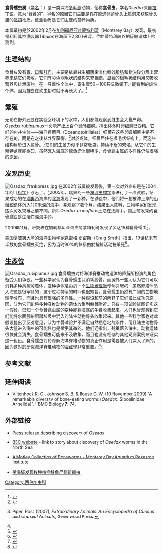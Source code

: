 {{automatic Taxobox
| image = Osedax roseus.jpg
| image_caption = ''Osedax roseus''
| taxon=Osedax
| authority = Rouse et al., 2004<ref name=RG&V>{{cite journal|journal = Science|year = 2004|volume = 305|pages = 668–671|title = ''Osedax'': Bone-Eating Marine Worms with Dwarf Males|author = G. W. Rouse, S. K. Goffredi, and R. C. Vrijenhoek|doi = 10.1126/science.1098650|pmid = 15286372 | language = en}}</ref>
| subdivision_ranks = [[物种|物种]]
| subdivision = 
* ''Osedax frankpressi''
* ''Osedax japonicus''<!--ZOOLOGICAL SCIENCE 23: 733–740 (2006) -->
* ''Osedax mucofloris''
* ''Osedax roseus'' 
* ''Osedax rubiplumus''
* ''Osedax mcleanicus''
}}

'''食骨蠕虫属'''（[[学名|学名]]：''{{lang|la|Osedax}}''）是一类深海[[多毛纲|多毛纲]]动物，俗称'''食骨虫'''，学名''Osedax''来自[[拉丁语|拉丁语]]，意为“食骨的”，得名的原因它们主要是靠在[[鲸|鲸]]遗体的骨头上钻洞来获取骨头里的[[脂類|脂類]]物质，这些物质是它们主要的营养物质。

本属最初是於2002年2月在[[加利福尼亚州|加利福尼亚州]][[蒙特利湾|蒙特利湾]]（Monterey Bay）发现，最初是利用[[遙控潛水器|遙控潛水器]]''Tiburon''在海面下2,800米深，位於蒙特利峡谷的[[灰鲸|灰鲸]]遗体上检测到。

==生理结构==
食骨虫没有[[胃|胃]]、[[口|口]]和[[肛门|肛门]]，主要是依靠共生[[细菌|细菌]]来消化鲸的[[脂肪|脂肪]]和骨[[油|油]]後分解出营养来供它们吸收。它们有彩色羽毛状的结构来充当[[鳃|鳃]]，显著的根毛状结构用来吸收营养和排泄废物。在一只雌性个体中，寄生着50－100只显微镜下才能看到的雄性个体，因为雄虫在幼虫期时就不再长大了。<ref>{{cite journal|journal = Biological Bulletin|year = 2008|volume = 214|pages = 67–82|title = Acquisition of dwarf male 'harems' by recently settled females of ''Osedax roseus'' n. sp. (Siboglinidae; Annelida)|url = https://archive.org/details/sim_biological-bulletin_2008-02_214_1/page/67|author = G. W. Rouse, K. Worsaae, S. Johnson, W. J. Jones, and R. C. Vrijenhoek |language=en}}</ref>

==繁殖==
无论在野外还是在实验室环境下的水中，人们都能观察到雌虫会大量产卵。''Osedax rubiplumus''一次能产出上百个[[卵母细胞|卵母细胞]]。排出体外时卵细胞已受精。它们的[[内共生体|内共生体]]——[[海洋螺菌目|海洋螺菌目]]（Oceanospirillales）细菌在这些卵母细胞中是不存在的，而是在之後从外界获得。<ref>{{cite journal|journal = Marine Biology|year = 2009|volume = 156|pages = 395–405|title = Spawning and development in Osedax boneworms (Siboglinidae, Annelida)|author = G. W. Rouse, N. G. Wilson, S. K. GoVredi, S. B. Johnson, T. Smart, C. Widmer, C. M. Young, and R. C. Vrijenhoek|doi = 10.1007/s00227-008-1091-z | language = en}}</ref>对於成体，细菌居住在根毛状结构上，而这些结构用於进入鲸骨。<ref>{{en}}Piper, Ross (2007), ''Extraordinary Animals: An Encyclopedia of Curious and Unusual Animals'', Greenwood Press.</ref>它们的生殖力似乎非常旺盛，持续不断的繁殖。从它们的生殖特点就能得知，虽然沉入海底的鲸鱼遗体很稀少，食骨蠕虫属的多样性仍然很强的原因。

== 发现历史 ==
[[File:Osedax_frankpressi.jpg|thumb]]
在2002年该属被发现後，第一次对外宣布是在2004年的《[[科学杂志|科学]]》杂志上。<ref name=RG&V/>2005年，瑞典的一些[[海洋生物学|海洋生物学]]家进行了一项试验，结果成功的在[[瑞典|瑞典]]西海岸的[[北海_(大西洋)|北海]]发现了一新种。在试验中，他们将一隻被沖上岸的[[小鬚鯨|小鬚鯨]]遗体沉入120米深的海中，并观察了数个月。结果出人意料，生物学家们发现这次的发现与之前不同，新种''Osedax mucofloris''生活在浅海中，而之前发现的食骨蠕虫是生活在深海中的。

2009年11月，研究者在加利福尼亚海岸的蒙特利湾发现了多达15种食骨蠕虫<ref>{{cite news |language=en |url=http://www.mbari.org/news/news_releases/2009/osedax-spp/osedax-spp-release.html |title=News Release |date=2009-11-10 |publisher=Monterey Bay Aquarium Research Institute |deadurl=yes |archiveurl=https://web.archive.org/web/20091114064117/http://www.mbari.org/news/news_releases/2009/osedax-spp/osedax-spp-release.html |archivedate=2009-11-14 }}</ref>。

美国[[夏威夷大学|夏威夷大学]]的海洋生物学家[[克雷格·史密斯|克雷格·史密斯]]（Craig Smith）指出，19世纪末有半数的食骨蠕虫灭绝，因为当时90%的鲸都由於捕鲸活动被杀死<ref>{{cite news |language=en |url=http://www.hawaii.edu/malamalama/2005/05/researchnews.html#whales |title=Whales, zombie worms and ecological lessons |date=2005-05 |publisher=research News, University of Hawaiʻi |accessdate=2009-12-13 |archive-date=2021-03-09 |archive-url=https://web.archive.org/web/20210309174413/http://www.hawaii.edu/malamalama/2005/05/researchnews.html#whales |dead-url=no }}</ref>。

==[[生态位|生态位]]==
[[File:Osedax_rubiplumus.jpg|thumb]]
食骨蠕虫对於海洋脊椎动物遗体的降解所扮演的角色备受人们争议。一些科学家认为食骨蠕虫只消耗鲸骨，而另外一些人认为它们可以消耗多种类型的遗体。这种争议是由於一个[[生物地理学|生物地理学]]悖论引起的：虽然鲸遗体坠入海底是很罕见的，这个过程持续的时间也很短暂，食骨蠕虫仍然有广阔的生物地理学分布，而且也具有很强的多样性。一种假设超前的解释了它们如此成功的原因，认为它们能将多种脊椎动物的遗体收集到鲸骨附近。已有一项试验试图证实这一假设，已知一个食骨蠕虫属的变种能将海底的牛骨收集起来。人们也曾观察到它们能将水面舰船厨房垃圾中混入的陆生动物骨头收集起来。其他一些科学家也对此假设提出了反对意见，认为牛骨试验并不满足自然栖息地的条件，而且陆生动物骨头大量进入海中的可能性也是微乎其微的。他们还指出，残羹落入海中，动物遗体很快就会消失，食骨蠕虫可能来不及收集，而且也没有相似的其他观测案例来证实这一假设。食骨蠕虫对於降解海洋脊椎动物的真正作用是需要被人们深入了解的，因为这对於研究海洋脊椎动物的[[埋藏學|埋藏學]]非常重要。<ref>{{cite journal|journal = Proceedings of the Royal Society B|year = 2008|volume = 275|pages = 1959–1961|title = On the role of bone-eating worms in the degradation of marine vertebrate remains|author = A. G. Glover, K. M. Kemp, C. R. Smith and T. G. Dahlgren|doi = 10.1098/rspb.2008.0177 |language=en}}</ref><ref>{{cite journal|journal = Proceedings of the Royal Society B|year = 2008|volume = 275|pages = 1963–1964|title = Bone-eating marine worms: habitat specialists of generalists?|author = R. C. Vrijenhoek, P. Collins and C. L. Van Dover|doi = 10.1098/rspb.2008.0350 |language=en}}</ref>

== 参考文献 ==
{{Reflist|2}}

== 延伸阅读 ==
* {{en}}Vrijenhoek R. C., Johnson S. B. & Rouse G. W. (10 November 2009) "A remarkable diversity of bone-eating worms (''Osedax''; Siboglinidae; Annelida)". ''BMC Biology '''7''': 74. {{doi|10.1186/1741-7007-7-74}}

== 外部链接 ==
* {{en}}[https://web.archive.org/web/20040805034842/http://www.mbari.org/news/news_releases/2004/whalefall.html Press release describing discovery of ''Osedax'']
* {{en}}[http://news.bbc.co.uk/1/hi/sci/tech/4354286.stm BBC website] {{Wayback|url=http://news.bbc.co.uk/1/hi/sci/tech/4354286.stm |date=20171120013843 }} - link to story about discovery of ''Osedax'' worms in the North Sea
* {{en}}[https://web.archive.org/web/20091114064117/http://www.mbari.org/news/news_releases/2009/osedax-spp/osedax-spp-release.html A Motley Collection of Boneworms - Monterey Bay Aquarium Research Institute]
* {{zh-cn}}[http://tech.enorth.com.cn/system/2009/12/04/004305001.shtml 美海域发现数种啃噬鲸鱼尸骨新蠕虫] {{Wayback|url=http://tech.enorth.com.cn/system/2009/12/04/004305001.shtml |date=20190904200953 }}
{{Taxonbar|from=Q287253}}

[[Category:西伯加虫科|Category:西伯加虫科]]